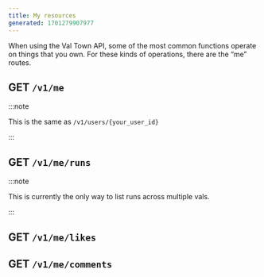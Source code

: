 ```yaml
---
title: My resources
generated: 1701279907977
---
```



When using the Val Town API, some of the most common functions operate on things
that you own. For these kinds of operations, there are the “me” routes.

## GET `/v1/me`

:::note

This is the same as `/v1/users/{your_user_id}`

:::

<Val url="https://www.val.town/embed/neverstew.getMe" />

## GET `/v1/me/runs`

:::note

This is currently the only way to list runs across multiple vals.

:::

<Val url="https://www.val.town/embed/neverstew.getRuns" />

## GET `/v1/me/likes`

<Val url="https://www.val.town/embed/neverstew.getLikes" />

## GET `/v1/me/comments`

<Val url="https://www.val.town/embed/neverstew.getComments" />
